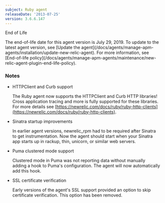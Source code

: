 ```yaml
---
subject: Ruby agent
releaseDate: '2013-07-25'
version: 3.6.6.147
---
```


End of Life

<Callout variant="important">
  The end-of-life date for this agent version is July 29, 2019. To update to the latest agent version, see [Update the agent](/docs/agents/manage-apm-agents/installation/update-new-relic-agent). For more information, see [End-of-life policy](/docs/agents/manage-apm-agents/maintenance/new-relic-agent-plugin-end-life-policy).
</Callout>

### Notes

* HTTPClient and Curb support

  The Ruby agent now supports the HTTPClient and Curb HTTP libraries! Cross application tracing and more is fully supported for these libraries. For more details see [https://newrelic.com/docs/ruby/ruby-http-clients](https://newrelic.com/docs/ruby/ruby-http-clients).
* Sinatra startup improvements

  In earlier agent versions, newrelic_rpm had to be required after Sinatra to get instrumentation. Now the agent should start when your Sinatra app starts up in rackup, thin, unicorn, or similar web servers.
* Puma clustered mode support

  Clustered mode in Puma was not reporting data without manually adding a hook to Puma's configuration. The agent will now automatically add this hook.
* SSL certificate verification

  Early versions of the agent's SSL support provided an option to skip certificate verification. This option has been removed.
